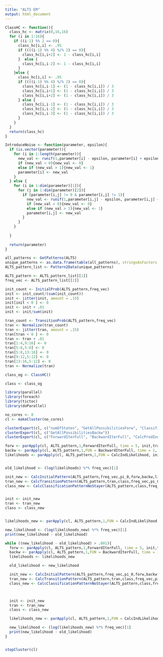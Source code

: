 ```yaml
---
title: "ALTS EM"
output: html_document
---
```


```r
ClassHC <- function(){
  class_hc <- matrix(0,16,16)
  for (i in 1:16){
    if ((i-1) %% 2 == 0){
      class_hc[i,i] <- .95
      if ((((i-1) %% 4) %/% 2) == 0){
        class_hc[i,i+2] <- 1 - class_hc[i,i]
      }  else {
        class_hc[i,i-2] <- 1 - class_hc[i,i]
      }
    }else {
      class_hc[i,i] <- .95
      if ((((i-1) %% 4) %/% 2) == 0){
        class_hc[i,i-1] <- (1 - class_hc[i,i]) / 3
        class_hc[i,i+1] <- (1 - class_hc[i,i]) / 3
        class_hc[i,i+2] <- (1 - class_hc[i,i]) / 3
      } else {
        class_hc[i,i-1] <- (1 - class_hc[i,i]) / 3
        class_hc[i,i-2] <- (1 - class_hc[i,i]) / 3
        class_hc[i,i-3] <- (1 - class_hc[i,i]) / 3
      }
    }
  }
  return(class_hc)
}
```

```r
IntroduceNoise <- function(parameter, epsilon){
  if (is.vector(parameter)){
    for (i in 1:length(parameter)){
      new_val <- runif(1,parameter[i] - epsilon, parameter[i] + epsilon)
      if (new_val < 0){new_val <- 0}
      else if (new_val > 1){new_val <- 1}
      parameter[i] <- new_val
    }
  } else {
    for (i in 1:dim(parameter)[1]){
      for (j in 1:dim(parameter)[2]){
        if (parameter[i,j] != 0 & parameter[i,j] != 1){
          new_val <- runif(1,parameter[i,j] - epsilon, parameter[i,j] + epsilon)
          if (new_val < 0){new_val <- 0}
          else if (new_val > 1){new_val <- 1}
          parameter[i,j] <- new_val
        }
      }
    }
    
  }
  
  return(parameter)
}
```

```r
all_patterns <- GetPatterns(ALTS)
unique_patterns <- as.data.frame(table(all_patterns), stringsAsFactors = F)
ALTS_pattern_list <- Pattern2Data(unique_patterns)

ALTS_pattern <- ALTS_pattern_list[[1]]
freq_vec <- ALTS_pattern_list[[2]]
```

```r
init_count <- InitialProb(ALTS_pattern,freq_vec)
init <- init_count/(sum(init_count))
init <- jitter(init, amount = .15)
init[init < 0 ] <- 0
init <- init + .01
init <- init/sum(init)

tran_count <- TransitionProb(ALTS_pattern,freq_vec)
tran <- Normalize(tran_count)
tran <- jitter(tran, amount = .15)
tran[tran < 0 ] <- 0
tran <- tran + .01
tran[1:4,9:16] <- 0
tran[5:8,5:8] <- 0
tran[5:8,13:16] <- 0
tran[9:12,5:12] <- 0
tran[13:16,5:12] <- 0
tran <- Normalize(tran)

class_og <- ClassHC()

class <- class_og
```

```r
library(parallel)
library(foreach)
library(tictoc)
library(doParallel)

no_cores <- 8
cl <- makeCluster(no_cores)

clusterExport(cl, c("numOfStates", "GetAllPossibilitiesForw", "Classification"))
clusterExport(cl, c("GetAllPossibilitiesBackw"))
clusterExport(cl, c("ForwardIterFull", "BackwardIterFull", "CalcProdInd"))

forw <- parApply(cl, ALTS_pattern,1,ForwardIterFull, time = 5, init,tran,class)
backw <- parApply(cl, ALTS_pattern,1,FUN = BackwardIterFull, time = 1, tran, class)
likelihoods <- parApply(cl, ALTS_pattern,1,FUN = CalcIndLikelihood, init, tran, class,pi_0)


old_likelihood <- (log(likelihoods) %*% freq_vec)[1]

init_new <- CalcInitialPattern(ALTS_pattern,freq_vec,pi_0,forw,backw,likelihoods)
tran_new <- CalcTransitionPattern(ALTS_pattern,tran,class,freq_vec,pi_0, forw, backw, likelihoods)
class_new <- CalcClassificationPatternNoStayer(ALTS_pattern,class,freq_vec, forw, backw, likelihoods)


init <- init_new
tran <- tran_new
class <- class_new


likelihoods_new <- parApply(cl, ALTS_pattern,1,FUN = CalcIndLikelihood, init, tran, class,pi_0)

new_likelihood <- (log(likelihoods_new) %*% freq_vec)[1]
print(new_likelihood - old_likelihood)

while ((new_likelihood - old_likelihood) > .001){
  forw <- parApply(cl, ALTS_pattern,1,ForwardIterFull, time = 5, init,tran,class)
  backw <- parApply(cl, ALTS_pattern,1,FUN = BackwardIterFull, time = 1, tran, class)
  likelihoods <- likelihoods_new

  old_likelihood <- new_likelihood

  init_new <- CalcInitialPattern(ALTS_pattern,freq_vec,pi_0,forw,backw,likelihoods)
  tran_new <- CalcTransitionPattern(ALTS_pattern,tran,class,freq_vec,pi_0, forw, backw, likelihoods)
  class_new <- CalcClassificationPatternNoStayer(ALTS_pattern,class,freq_vec, forw, backw, likelihoods)



  init <- init_new
  tran <- tran_new
  class <- class_new

  likelihoods_new <- parApply(cl, ALTS_pattern,1,FUN = CalcIndLikelihood, init, tran, class,pi_0)

  new_likelihood <- (log(likelihoods_new) %*% freq_vec)[1]
  print(new_likelihood - old_likelihood)
}


stopCluster(cl)

```
